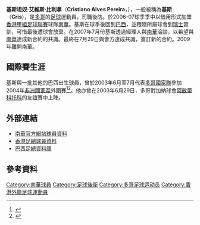 {{Football player infobox
| playername = 基斯
| image    =  
| fullname = Cristiano Alves Pereira 
| nickname = Cris
| height = 1.85 米
| dateofbirth = {{birth date and age|1980|10|9}}
| cityofbirth = 
| countryofbirth = [[巴西|巴西]]
| currentclub  = [[南華足球隊|南華]]
| position = 後衛
| clubnumber = 25
| youthyears =
| youthclubs =
| years = ?年—2007年<br />2006年—2007年<br />2007年—2009年<br />2009年<br />2010
| clubs = {{tsl|pt|Clube Atlético Metropolitano||麥杜普利坦奴}}<br/>→[[南華足球隊|南華]]''(借用)''<br />[[南華足球隊|南華]]<br />{{tsl|en|Gremio Esportivo Juventus||尤文圖斯}}<br />{{tsl|en|Brusque Futebol Clube||布斯基}}
| caps(goals) = {{0}}? {{0}}(?)<br />{{0}}8 {{0}}(0)<br />12 {{0}}(2)<br />? {{0}}(?) <br/>0{{0}}(0)
| nationalyears = 2003年
| nationalteam = [[多哥國家足球隊|多哥]]
| nationalcaps(goals) = {{0}}2 {{0}}(0)
| pcupdate = 2008年3月2日
| ntupdate = 2007年4月16日
}}
'''基斯坦奴·艾維斯·比利拿'''（'''Cristiano Alves Pereira'''，{{bd|1980年|10月9日|catIdx=Cris}}），一般被稱為'''基斯'''（'''Cris'''），是[[多哥|多哥]]的[[足球|足球]]運動員，司職後防。於2006-07球季季中以借用形式加盟[[香港甲組足球聯賽|香港甲組足球聯賽]]球隊[[南華足球隊|南華]]。基斯在球季後回到[[巴西|巴西]]，並跟隨所屬球會{{tsl|pt|Clube Atlético Metropolitano||麥杜普利坦奴}}到[[瑞士|瑞士]]習訓，可惜最後遭球會放棄。在2007年7月份基斯透過經理人與[[南華足球隊|南華]]洽談，以希望與[[南華足球隊|南華]]達成新合約的共識。最終在7月29日與會方達成共識，簽訂新的合約。2009年離開南華。

==國際賽生涯==
基斯與一批其他的巴西出生球員，曾於2003年6月至7月代表[[多哥國家足球隊|多哥國家隊]]參加2004年[[非洲國家盃|非洲國家盃]]外圍賽<ref name="BBC">{{cite news |title=Samba mix inspires Togo |url=http://news.bbc.co.uk/sport1/hi/football/africa/3014732.stm |publisher=BBC Sport |date=2003年6月23日 |accessdate=2003-06-23 |archive-date=2004-06-17 |archive-url=https://web.archive.org/web/20040617090720/http://news.bbc.co.uk/sport1/hi/football/africa/3014732.stm |dead-url=no }}</ref><ref>{{Cite web |url=http://www.rsssf.com/intldetails/2003af.html |title=存档副本 |accessdate=2009-03-09 |archive-date=2012-09-27 |archive-url=https://web.archive.org/web/20120927145701/http://www.rsssf.com/intldetails/2003af.html |dead-url=no }}</ref>。他亦曾在2003年6月29日，多哥對加納球會[[阿散蒂科托科足球俱乐部|阿散蒂科托科]]的友誼賽中上陣。

==外部連結==
*[https://web.archive.org/web/20070424152052/http://www.scaafc.com/template?series=3&article=221 南華官方網站球員資料]
*[http://www.hkfa.com/en/player_view.php?player_id=6411 香港足總球員資料]{{Wayback|url=http://www.hkfa.com/en/player_view.php?player_id=6411 |date=20070501080419 }}
*[http://200.159.15.35/registro/registro.aspx?s=00137219 巴西足總資料庫]{{Wayback|url=http://200.159.15.35/registro/registro.aspx?s=00137219 |date=20070930182522 }}

==參考資料==
{{reflist}}


{{DEFAULTSORT:Cris}}

[[Category:南華球員|Category:南華球員]]
[[Category:足球後衛|Category:足球後衛]]
[[Category:多哥足球运动员|Category:多哥足球运动员]]
[[Category:香港外籍足球運動員|Category:香港外籍足球運動員]]